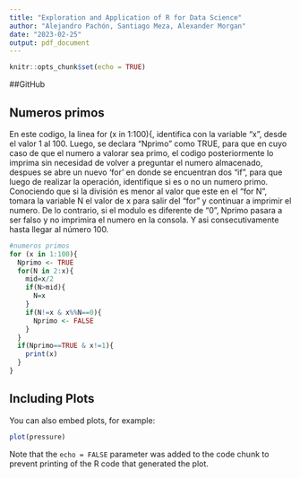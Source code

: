 ```yaml
---
title: "Exploration and Application of R for Data Science"
author: "Alejandro Pachón, Santiago Meza, Alexander Morgan"
date: "2023-02-25"
output: pdf_document
---
```


```r
knitr::opts_chunk$set(echo = TRUE)
```
##GitHub


## Numeros primos

En este codigo, la linea for (x in 1:100){, identifica con la variable "x", desde el valor 1 al 100.
Luego, se declara "Nprimo" como TRUE, para que en cuyo caso de que el numero a valorar sea primo, el codigo posteriormente lo imprima sin necesidad de volver a preguntar el numero almacenado, despues se abre un nuevo 'for' en donde se encuentran dos "if", para que luego de realizar la operación, identifique si es o no un numero primo. Conociendo que si la división es menor al valor que este en el "for N", tomara la variable N el valor de x para salir del "for" y continuar a imprimir el numero. De lo contrario, si el modulo es diferente de "0", Nprimo pasara a ser falso y no imprimira el numero en la consola. Y asi consecutivamente hasta llegar al número 100.  
```r
#numeros primos
for (x in 1:100){
  Nprimo <- TRUE
  for(N in 2:x){
    mid=x/2
    if(N>mid){
      N=x
    }
    if(N!=x & x%%N==0){
      Nprimo <- FALSE
    }
  }
  if(Nprimo==TRUE & x!=1){
    print(x)
  }
}

```

## Including Plots

You can also embed plots, for example:

```r
plot(pressure)
```

Note that the `echo = FALSE` parameter was added to the code chunk to prevent printing of the R code that generated the plot.
